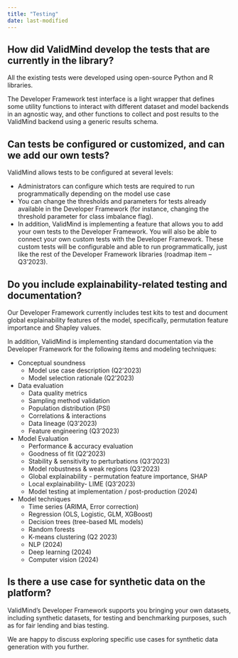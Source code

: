 ```yaml
---
title: "Testing"
date: last-modified
---
```


## How did ValidMind develop the tests that are currently in the library?

All the existing tests were developed using open-source Python and R libraries.

The Developer Framework test interface is a light wrapper that defines some utility functions to interact with different dataset and model backends in an agnostic way, and other functions to collect and post results to the ValidMind backend using a generic results schema.

## Can tests be configured or customized, and can we add our own tests?

ValidMind allows tests to be configured at several levels:

- Administrators can configure which tests are required to run programmatically depending on the model use case
- You can change the thresholds and parameters for tests already available in the Developer Framework (for instance, changing the threshold parameter for class imbalance flag).
- In addition, ValidMind is implementing a feature that allows you to add your own tests to the Developer Framework. You will also be able to connect your own custom tests with the Developer Framework. These custom tests will be configurable and able to run programmatically, just like the rest of the Developer Framework libraries (roadmap item – Q3’2023).

## Do you include explainability-related testing and documentation? 

Our Developer Framework currently includes test kits to test and document global explainability features of the model, specifically, permutation feature importance and Shapley values.

<span id="testing-techniques" />

In addition, ValidMind is implementing standard documentation via the Developer Framework for the following items and modeling techniques:

- Conceptual soundness
    - Model use case description (Q2’2023)
    - Model selection rationale (Q2’2023)
- Data evaluation
    - Data quality metrics
    - Sampling method validation
    - Population distribution (PSI)
    - Correlations & interactions
    - Data lineage (Q3’2023)
    - Feature engineering (Q3’2023)
- Model Evaluation
    - Performance & accuracy evaluation
    - Goodness of fit (Q2’2023)
    - Stability & sensitivity to perturbations (Q3’2023)
    - Model robustness & weak regions (Q3’2023)
    - Global explainability - permutation feature importance, SHAP
    - Local explainability- LIME (Q3’2023)
    - Model testing at implementation / post-production (2024)
- Model techniques
    - Time series (ARIMA, Error correction)
    - Regression (OLS, Logistic, GLM, XGBoost)
    - Decision trees (tree-based ML models)
    - Random forests
    - K-means clustering (Q2 2023)
    - NLP (2024)
    - Deep learning (2024)
    - Computer vision (2024)

## Is there a use case for synthetic data on the platform?

ValidMind's Developer Framework supports you bringing your own datasets, including synthetic datasets, for testing and benchmarking purposes, such as for fair lending and bias testing.

We are happy to discuss exploring specific use cases for synthetic data generation with you further.

<!--- TO DO We need a contact email here --->
